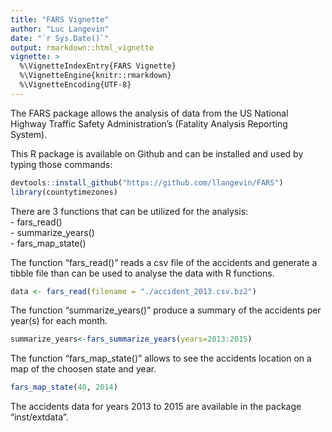 ```yaml
---
title: "FARS Vignette"
author: "Luc Langevin"
date: "`r Sys.Date()`"
output: rmarkdown::html_vignette
vignette: >
  %\VignetteIndexEntry{FARS Vignette}
  %\VignetteEngine{knitr::rmarkdown}
  %\VignetteEncoding{UTF-8}
---
```


The FARS package allows the analysis of data from the US National Highway Traffic Safety Administration's (Fatality Analysis Reporting System).  

This R package is available on Github and can be installed and used by typing those commands:  
```r
devtools::install_github("https://github.com/llangevin/FARS")
library(countytimezones)
```

There are 3 functions that can be utilized for the analysis:  
- fars_read()  
- summarize_years()  
- fars_map_state()  

The function "fars_read()" reads a csv file of the accidents and generate a tibble file than can be used to analyse the data with R functions.  
```r
data <- fars_read(filename = "./accident_2013.csv.bz2")
```

The function "summarize_years()" produce a summary of the accidents per year(s) for each month.
```r
summarize_years<-fars_summarize_years(years=2013:2015)
```

The function "fars_map_state()" allows to see the accidents location on a map of the choosen state and year.

```r
fars_map_state(40, 2014)
```

The accidents data for years 2013 to 2015 are available in the package "inst/extdata".
